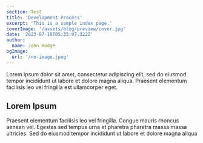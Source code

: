 ```yaml
---
section: Test
title: 'Development Process'
excerpt: 'This is a sample index page.'
coverImage: '/assets/blog/preview/cover.jpg'
date: '2023-07-18T05:35:07.322Z'
author:
  name: John Hodge
ogImage:
  url: '/no-image.jpeg'
---
```


Lorem ipsum dolor sit amet, consectetur adipiscing elit, sed do eiusmod tempor incididunt ut labore et dolore magna aliqua. Praesent elementum facilisis leo vel fringilla est ullamcorper eget.

## Lorem Ipsum

Praesent elementum facilisis leo vel fringilla. Congue mauris rhoncus aenean vel. Egestas sed tempus urna et pharetra pharetra massa massa ultricies. Sed do eiusmod tempor incididunt ut labore et dolore magna aliqua
